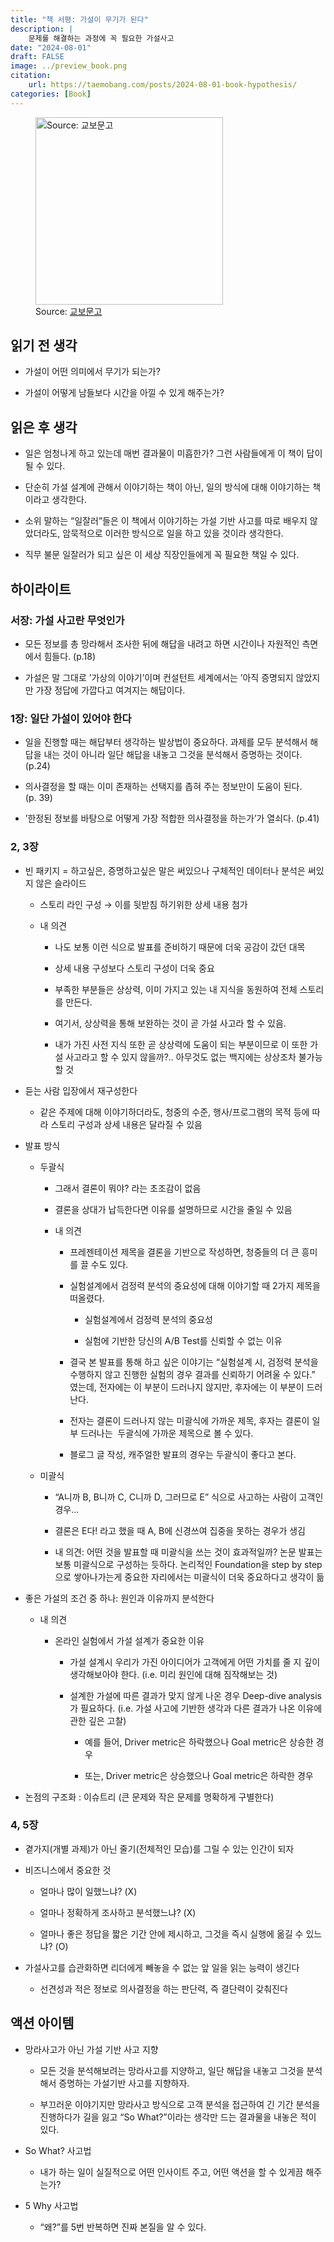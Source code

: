 ```yaml
---
title: "책 서평: 가설이 무기가 된다"
description: |
    문제를 해결하는 과정에 꼭 필요한 가설사고
date: "2024-08-01"
draft: FALSE
image: ../preview_book.png
citation:
    url: https://taemobang.com/posts/2024-08-01-book-hypothesis/
categories: [Book]
---
```


![Source: [교보문고](https://product.kyobobook.co.kr/detail/S000001761003?utm_source=google&utm_medium=cpc&utm_campaign=googleSearch&gad_source=1&gclid=CjwKCAjw5Ky1BhAgEiwA5jGujgi7WeYohMKjL5izB5NeyNwqffDaBdHU9XjYZtaOdjROiINma9xFeRoCcPkQAvD_BwE)](book.jpg){fig-align="center" width="300"}

## 읽기 전 생각

-   가설이 어떤 의미에서 무기가 되는가?

-   가설이 어떻게 남들보다 시간을 아낄 수 있게 해주는가?

## 읽은 후 생각

-   일은 엄청나게 하고 있는데 매번 결과물이 미흡한가? 그런 사람들에게 이 책이 답이 될 수 있다.

-   단순히 가설 설계에 관해서 이야기하는 책이 아닌, 일의 방식에 대해 이야기하는 책이라고 생각한다.

-   소위 말하는 "일잘러"들은 이 책에서 이야기하는 가설 기반 사고를 따로 배우지 않았더라도, 암묵적으로 이러한 방식으로 일을 하고 있을 것이라 생각한다.

-   직무 불문 일잘러가 되고 싶은 이 세상 직장인들에게 꼭 필요한 책일 수 있다.

## 하이라이트

### 서장: 가설 사고란 무엇인가

-   모든 정보를 총 망라해서 조사한 뒤에 해답을 내려고 하면 시간이나 자원적인 측면에서 힘들다. (p.18)

-   가설은 말 그대로 '가상의 이야기'이며 컨설턴트 세계에서는 '아직 증명되지 않았지만 가장 정답에 가깝다고 여겨지는 해답이다.

### 1장: 일단 가설이 있어야 한다

-   일을 진행할 때는 해답부터 생각하는 발상법이 중요하다. 과제를 모두 분석해서 해답을 내는 것이 아니라 일단 해답을 내놓고 그것을 분석해서 증명하는 것이다. (p.24)

-   의사결정을 할 때는 이미 존재하는 선택지를 좁혀 주는 정보만이 도움이 된다. (p. 39)

-   '한정된 정보를 바탕으로 어떻게 가장 적합한 의사결정을 하는가'가 열쇠다. (p.41)

### 2, 3장

-   빈 패키지 = 하고싶은, 증명하고싶은 말은 써있으나 구체적인 데이터나 분석은 써있지 않은 슬라이드

    -   스토리 라인 구성 → 이를 뒷받침 하기위한 상세 내용 첨가

    -   내 의견

        -   나도 보통 이런 식으로 발표를 준비하기 때문에 더욱 공감이 갔던 대목

        -   상세 내용 구성보다 스토리 구성이 더욱 중요

        -   부족한 부분들은 상상력, 이미 가지고 있는 내 지식을 동원하여 전체 스토리를 만든다.

        -   여기서, 상상력을 통해 보완하는 것이 곧 가설 사고라 할 수 있음.

        -   내가 가진 사전 지식 또한 곧 상상력에 도움이 되는 부분이므로 이 또한 가설 사고라고 할 수 있지 않을까?.. 아무것도 없는 백지에는 상상조차 불가능할 것

-   듣는 사람 입장에서 재구성한다

    -   같은 주제에 대해 이야기하더라도, 청중의 수준, 행사/프로그램의 목적 등에 따라 스토리 구성과 상세 내용은 달라질 수 있음

-   발표 방식

    -   두괄식

        -   그래서 결론이 뭐야? 라는 초조감이 없음

        -   결론을 상대가 납득한다면 이유를 설명하므로 시간을 줄일 수 있음

        -   내 의견

            -   프레젠테이션 제목을 결론을 기반으로 작성하면, 청중들의 더 큰 흥미를 끌 수도 있다.

            -   실험설계에서 검정력 분석의 중요성에 대해 이야기할 때 2가지 제목을 떠올렸다.

                -   실험설계에서 검정력 분석의 중요성

                -   실험에 기반한 당신의 A/B Test를 신뢰할 수 없는 이유

            -   결국 본 발표를 통해 하고 싶은 이야기는 "실험설계 시, 검정력 분석을 수행하지 않고 진행한 실험의 경우 결과를 신뢰하기 어려울 수 있다." 였는데, 전자에는 이 부분이 드러나지 않지만, 후자에는 이 부분이 드러난다.

            -   전자는 결론이 드러나지 않는 미괄식에 가까운 제목, 후자는 결론이 일부 드러나는  두괄식에 가까운 제목으로 볼 수 있다.

            -   블로그 글 작성, 캐주얼한 발표의 경우는 두괄식이 좋다고 본다.

    -   미괄식

        -   "A니까 B, B니까 C, C니까 D, 그러므로 E" 식으로 사고하는 사람이 고객인 경우...

        -   결론은 E다! 라고 했을 때 A, B에 신경쓰여 집중을 못하는 경우가 생김

        -   내 의견: 어떤 것을 발표할 때 미괄식을 쓰는 것이 효과적일까? 논문 발표는 보통 미괄식으로 구성하는 듯하다. 논리적인 Foundation을 step by step으로 쌓아나가는게 중요한 자리에서는 미괄식이 더욱 중요하다고 생각이 듦

-   좋은 가설의 조건 중 하나: 원인과 이유까지 분석한다

    -   내 의견

        -   온라인 실험에서 가설 설계가 중요한 이유

            -   가설 설계시 우리가 가진 아이디어가 고객에게 어떤 가치를 줄 지 깊이 생각해보아야 한다. (i.e. 미리 원인에 대해 짐작해보는 것)

            -   설계한 가설에 따른 결과가 맞지 않게 나온 경우 Deep-dive analysis가 필요하다. (i.e. 가설 사고에 기반한 생각과 다른 결과가 나온 이유에 관한 깊은 고찰)

                -   예를 들어, Driver metric은 하락했으나 Goal metric은 상승한 경우

                -   또는, Driver metric은 상승했으나 Goal metric은 하락한 경우

-   논점의 구조화 : 이슈트리 (큰 문제와 작은 문제를 명확하게 구별한다)

### 4, 5장

-   곁가지(개별 과제)가 아닌 줄기(전체적인 모습)를 그릴 수 있는 인간이 되자

-   비즈니스에서 중요한 것

    -   얼마나 많이 일했느냐? (X)

    -   얼마나 정확하게 조사하고 분석했느냐? (X)

    -   얼마나 좋은 정답을 짧은 기간 안에 제시하고, 그것을 즉시 실행에 옮길 수 있느냐? (O)

-   가설사고를 습관화하면 리더에게 빼놓을 수 없는 앞 일을 읽는 능력이 생긴다

    -   선견성과 적은 정보로 의사결정을 하는 판단력, 즉 결단력이 갖춰진다

## 액션 아이템

-   망라사고가 아닌 가설 기반 사고 지향

    -   모든 것을 분석해보려는 망라사고를 지양하고, 일단 해답을 내놓고 그것을 분석해서 증명하는 가설기반 사고를 지향하자.

    -   부끄러운 이야기지만 망라사고 방식으로 고객 분석을 접근하여 긴 기간 분석을 진행하다가 길을 잃고 "So What?"이라는 생각만 드는 결과물을 내놓은 적이 있다.

-   So What? 사고법

    -   내가 하는 일이 실질적으로 어떤 인사이트 주고, 어떤 액션을 할 수 있게끔 해주는가?

-   5 Why 사고법

    -   "왜?"를 5번 반복하면 진짜 본질을 알 수 있다.